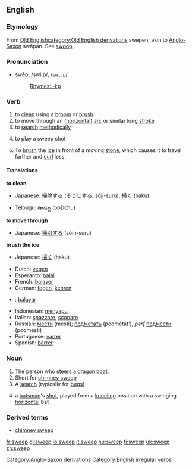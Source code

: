 ==English==
===Etymology===
{{webster}}

From [[w:Old English language|Old English]][[category:Old English derivations]] swepen; akin to [[w:Old English language|Anglo-Saxon]][[Category:Anglo-Saxon derivations]] swāpan. See [[swoop]]. 

===Pronunciation===
*swēp, /swiːp/, /<tt>swi:p</tt>/
*:[[Rhymes:English:-iːp|Rhymes: -iːp]]

=== Verb ===
{{irregverb|'''to sweep'''|'''[[sweeps]]'''|'''[[swept]]'''|'''[[swept]]'''|'''[[sweeping]]'''}}

# to [[clean]] using a [[broom]] or [[brush]]
# to move through an ([[horizontal]]) [[arc]] or similar long [[stroke]]
# to [[search]] [[methodically]]
# {{cricket}} to play a sweep shot
# {{curling}} To [[brush]] the [[ice]] in front of a moving [[stone]], which causes it to travel farther and [[curl]] less.

==== Translations ====
'''to clean'''
{{top}}
*Japanese: [[掃除]]する ([[そうじ]]する, sōji-suru), [[掃く]] (haku)
{{mid}}
*Telougu: [[ఊడ్చు]] (ooDchu)
{{bottom}}

'''to move through'''
{{top}}
*Japanese: [[掃引]]する (sōin-suru)
{{mid}}
{{bottom}}

'''brush the ice'''
{{top}}
*Japanese: [[掃く]] (haku)
{{mid}}
{{bottom}}

{{top}}
*Dutch: [[vegen]]
*Esperanto: [[balai]]
*French: [[balayer]]
*German: [[fegen]], [[kehren]]
* {{io}}: [[balayar]]
{{mid}}
*Indonesian: [[sapu|menyapu]]
*Italian: [[spazzare]], [[scopare]]
*Russian: [[мести]] (mestí); [[подметать]] (podmetát'), ''perf'' [[подмести]] (podmestí)
*Portuguese: [[varrer]]
*Spanish: [[barrer]]
{{bottom}}

===Noun===
{{en-noun|sweep|sweeps}}

# The person who [[steer]]s a [[dragon boat]].<!-- possibly other types of boats? -->
# Short for [[chimney sweep]]
# A [[search]] (typically for [[bug]]s)
#{{cricket}} a [[batsman]]'s [[shot]], played from a [[kneeling]] position with a swinging [[horizontal]] bat

===Derived terms===
*[[chimney sweep]]

[[Category:English irregular verbs]]

[[fr:sweep]]
[[gl:sweep]]
[[io:sweep]]
[[it:sweep]]
[[hu:sweep]]
[[fi:sweep]]
[[uk:sweep]]
[[zh:sweep]]